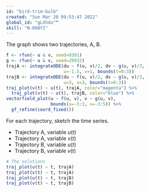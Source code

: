 ```yaml
---
id: "bird-trim-bulb"
created: "Sun Mar 20 09:53:47 2022"
global_id: "gLXhdu""
skill: "N-088YI"
---
```


The graph shows two trajectories, A, B.

```r
f <- rfun(~ u & v, seed=9391)
g <- rfun(~ u & v, seed=29932)
trajA <- integrateODE(du ~ f(u, v)/2, dv ~ g(u, v)/3, 
                      u=-1.5, v=1, bounds(t=0:3))
trajB <- integrateODE(du ~ f(u, v)/2, dv ~ g(u, v)/3, 
                      u=3, v=3, bounds(t=0:3))
traj_plot(v(t) ~ u(t), trajA, color="magenta") %>%
  traj_plot(v(t) ~ u(t), trajB, color="blue") %>%
vectorfield_plot(u ~ f(u, v), v ~ g(u, v), 
                 bounds(u=-3:3, v=-3:5)) %>%
  gf_refine(coord_fixed())
```



For each trajectory, sketch the time series.

- Trajectory A, variable $u(t)$
- Trajectory A, variable $v(t)$
- Trajectory B, variable $u(t)$
- Trajectory B, variable $v(t)$

<!-- Note that the duration of trajectories A and B are different. -->

```r
# The solutions
traj_plot(u(t) ~ t, trajA)
traj_plot(v(t) ~ t, trajA)
traj_plot(u(t) ~ t, trajB)
traj_plot(v(t) ~ t, trajB)
```
